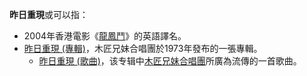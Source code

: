 {{noteTA
|1=zh-hans:卡彭特乐队; zh-hant:木匠兄妹合唱團;
|2=zh-hans:卡伦·卡彭特; zh-hant:凱倫·卡本特;
|3=zh-hans:卡本特兄妹; zh-hant:木匠兄妹;
|4=zh-hans:理查德·卡彭特; zh-hant:理查·卡本特;
|5=zh-hans:卡彭特; zh-hant:卡本特;
}}
'''昨日重現'''或{{lang-en|'''Yesterday Once More'''}}可以指：
* 2004年香港電影《[[龍鳳鬥|龍鳳鬥]]》的英語譯名。
*[[昨日重現_(專輯)|昨日重現 (專輯)]]，木匠兄妹合唱團於1973年發布的一張專輯。
**[[昨日重現_(歌曲)|昨日重現 (歌曲)]]，该专辑中[[木匠兄妹合唱團|木匠兄妹合唱團]]所廣為流傳的一首歌曲。

{{Disambig|Cat=四字作品消歧义}}